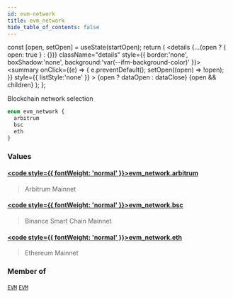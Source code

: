 ```yaml
---
id: evm-network
title: evm_network
hide_table_of_contents: false
---
```







  const [open, setOpen] = useState(startOpen);
  return (
    <details {...(open ? { open: true } : {})} className="details" style={{ border:'none', boxShadow:'none', background:'var(--ifm-background-color)' }}>
      <summary
        onClick={(e) => {
          e.preventDefault();
          setOpen((open) => !open);
        }}
        style={{ listStyle:'none' }}
      >
      {open ? dataOpen : dataClose}
      </summary>
      {open && children}
    </details>
  );
};








Blockchain network selection


```graphql
enum evm_network {
  arbitrum
  bsc
  eth
}
```




### Values

#### [<code style={{ fontWeight: 'normal' }}>evm_network.<b>arbitrum</b></code>](#)  
> 
> 
> Arbitrum Mainnet
> 

#### [<code style={{ fontWeight: 'normal' }}>evm_network.<b>bsc</b></code>](#)  
> 
> 
> Binance Smart Chain Mainnet
> 

#### [<code style={{ fontWeight: 'normal' }}>evm_network.<b>eth</b></code>](#)  
> 
> 
> Ethereum Mainnet
> 



### Member of

[`EVM`](/docs/graphql-reference/queries/evm)  <Badge class="badge badge--secondary" text="query"/><Bullet />[`EVM`](/docs/graphql-reference/subscriptions/evm)  <Badge class="badge badge--secondary" text="subscription"/>

